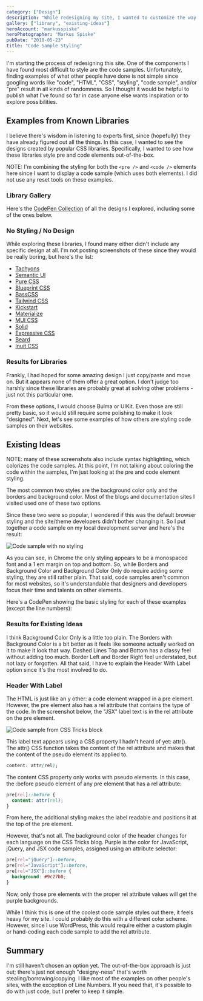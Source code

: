 ```yaml
---
category: ["Design"]
description: "While redesigning my site, I wanted to customize the way code samples are displayed. Let's look at the options I explored."
gallery: ["library", "existing-ideas"]
heroAccount: "markusspiske"
heroPhotographer: "Markus Spiske"
pubDate: "2018-05-23"
title: "Code Sample Styling"
---
```



I'm starting the process of redesigning this site. One of the components I have found most difficult to style are the code samples. Unfortunately, finding examples of what other people have done is not simple since googling words like "code", "HTML", "CSS", "styling", "code sample", and/or "pre" result in all kinds of randomness. So I thought it would be helpful to publish what I've found so far in case anyone else wants inspiration or to explore possibilities.

## Examples from Known Libraries

I believe there's wisdom in listening to experts first, since (hopefully) they have already figured out all the things. In this case, I wanted to see the designs created by popular CSS libraries. Specifically, I wanted to see how these libraries style pre and code elements out-of-the-box.

NOTE: I'm combining the styling for both the `<pre />` and `<code />` elements here since I want to display a code sample (which uses both elements). I did not use any reset tools on these examples.

### Library Gallery

<LibraryGallery />

Here's the [CodePen Collection](https://codepen.io/collection/nxqYdx/) of all the designs I explored, including some of the ones below.

### No Styling / No Design

While exploring these libraries, I found many either didn't include any specific design at all. I'm not posting screenshots of these since they would be really boring, but here's the list:

- [Tachyons](https://tachyons.io)
- [Semantic UI](https://semantic-ui.com)
- [Pure CSS](https://purecss.io)
- [Blueprint CSS](https://blueprintcss.io)
- [BassCSS](http://basscss.com)
- [Tailwind CSS](https://tailwindcss.com)
- [Kickstart](http://getkickstart.com)
- [Materialize](https://materializecss.com)
- [MUI CSS](https://www.muicss.com)
- [Solid](https://solid.buzzfeed.com)
- [Expressive CSS](http://johnpolacek.github.io/expressive-css/)
- [Beard](http://buildwithbeard.com)
- [Inuit CSS](https://github.com/inuitcss/inuitcss)

### Results for Libraries

Frankly, I had hoped for some amazing design I just copy/paste and move on. But it appears none of them offer a great option. I don't judge too harshly since these libraries are probably great at solving other problems - just not this particular one.

From these options, I would choose Bulma or UIKit. Even those are still pretty basic, so it would still require some polishing to make it look "designed". Next, let's see some examples of how others are styling code samples on their websites.

## Existing Ideas

NOTE: many of these screenshots also include syntax highlighting, which colorizes the code samples. At this point, I'm not talking about coloring the code within the samples, I'm just looking at the pre and code element styling.

<ExistingIdeasGallery />

The most common two styles are the background color only and the borders and background color. Most of the blogs and documentation sites I visited used one of these two options.

Since these two were so popular, I wondered if this was the default browser styling and the site/theme developers didn't bother changing it. So I put together a code sample on my local development server and here's the result:

![Code sample with no styling](/post/code-and-pre-styling/code-sample-with-no-styling.png "Code sample with no styling")

As you can see, in Chrome the only styling appears to be a monospaced font and a 1 em margin on top and bottom. So, while Borders and Background Color and Background Color Only do require adding some styling, they are still rather plain. That said, code samples aren't common for most websites, so it's understandable that designers and developers focus their time and talents on other elements.

Here's a CodePen showing the basic styling for each of these examples (except the line numbers):

<Codepen height="600px" id="bMMKrb" title="Styling Code Samples" />

### Results for Existing Ideas

I think Background Color Only is a little too plain. The Borders with Background Color is a bit better as it feels like someone actually worked on it to make it look that way. Dashed Lines Top and Bottom has a classy feel without adding too much. Border Left and Border Right feel understated, but not lazy or forgotten. All that said, I have to explain the Header With Label option since it's the most involved to do.

### Header With Label

The HTML is just like an y other: a code element wrapped in a pre element. However, the pre element also has a rel attribute that contains the type of the code. In the screenshot below, the "JSX" label text is in the rel attribute on the pre element.

![](/post/code-and-pre-styling/code-sample-css-tricks-jsx.png "Code sample from CSS Tricks block")

This label text appears using a CSS property I hadn't heard of yet: attr(). The attr() CSS function takes the content of the rel attribute and makes that the content of the pseudo element its applied to.

```css
content: attr(rel);
```

The content CSS property only works with pseudo elements. In this case, the :before pseudo element of any pre element that has a rel attribute:

```css
pre[rel]::before {
  content: attr(rel);
}
```

From here, the additional styling makes the label readable and positions it at the top of the pre element.

However, that's not all. The background color of the header changes for each language on the CSS Tricks blog. Purple is the color for JavaScript, jQuery, and JSX code samples, assigned using an attribute selector:

```css
pre[rel="jQuery"]::before,
pre[rel="JavaScript"]::before,
pre[rel="JSX"]::before {
  background: #9c27b0;
}
```

Now, only those pre elements with the proper rel attribute values will get the purple backgrounds.

While I think this is one of the coolest code sample styles out there, it feels heavy for my site. I could probably do this with a different color scheme. However, since I use WordPress, this would require either a custom plugin or hand-coding each code sample to add the rel attribute.

## Summary

I'm still haven't chosen an option yet. The out-of-the-box approach is just out; there's just not enough "designy-ness" that's worth stealing/borrowing/copying. I like most of the examples on other people's sites, with the exception of Line Numbers. If you need that, it's possible to do with just code, but I prefer to keep it simple.
